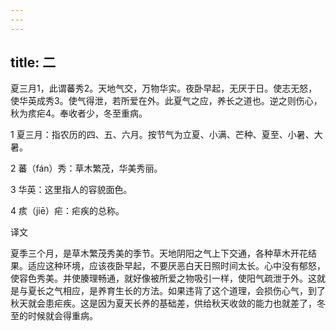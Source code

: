 ```yaml
---
---
---
```

title: 二
---




夏三月1，此谓蕃秀2。天地气交，万物华实。夜卧早起，无厌于日。使志无怒，使华英成秀3。使气得泄，若所爱在外。此夏气之应，养长之道也。逆之则伤心，秋为痎疟4。奉收者少，冬至重病。

1 夏三月：指农历的四、五、六月。按节气为立夏、小满、芒种、夏至、小暑、大暑。

2 蕃（fán）秀：草木繁茂，华美秀丽。

3 华英：这里指人的容貌面色。

4 痎（jiē）疟：疟疾的总称。

译文

夏季三个月，是草木繁茂秀美的季节。天地阴阳之气上下交通，各种草木开花结果。适应这种环境，应该夜卧早起，不要厌恶白天日照时间太长。心中没有郁怒，使容色秀美。并使腠理畅通，就好像被所爱之物吸引一样，使阳气疏泄于外。这就是与夏长之气相应，是养育生长的方法。如果违背了这个道理，会损伤心气，到了秋天就会患疟疾。这是因为夏天长养的基础差，供给秋天收敛的能力也就差了，冬至的时候就会得重病。